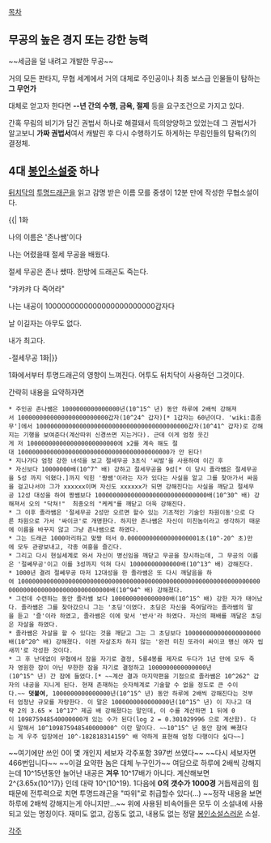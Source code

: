 [[목차]]
== 무공의 높은 경지 또는 강한 능력 ==

~~세금을 덜 내려고 개발한 무공~~

거의 모든 판타지, 무협 세계에서 거의 대체로 주인공이나 최종 보스급 인물들이 탐하는 '''그 무언가'''

대체로 얻고자 한다면 '''--년 간의 수행, 금욕, 절제''' 등을 요구조건으로 가지고 있다.

간혹 무림의 비기가 담긴 권법서 하나로 해결돼서 득의양양하고 있었는데 그 권법서가 알고보니 '''가짜 권법서'''여서 캐발린 후 다시 수행하기도 하게하는 무림인들의 탐욕(?)의 결정체.



== 4대 [[봉인소설]]중 하나 ==
[[뒤치닥]]의 [[투명드래곤]]을 읽고 감명 받은 이름 모를 중생이 12분 만에 작성한 무협소설이다.

{{|
1화 

나의 이름은 '존나쌤'이다

나는 어렸을때 절세 무공을 배웠다. 

절세 무공은 존나 쌨따. 한방에 드래곤도 죽는다.

"캬캬캬 다 죽어라"

나는 내공이 1000000000000000000000000갑자다

날 이길자는 아무도 없다.

내가 최고다.

-절세무공 1화|}}


1화에서부터 투명드래곤의 영향이 느껴진다. 어투도 뒤치닥이 사용하던 그것이다.




간략히 내용을 요약하자면

 * 주인공 존나쌤은 1000000000000000년(10^15^ 년) 동안 하루에 2배씩 강해져서 1000000000000000000000000갑자(10^24^ 갑자)[* 1갑자는 60년이다. 'wiki:흠좀무']에서 100000000000000000000000000000000000000000갑자(10^41^ 갑자)로 강해지는 기행을 보여준다(계산따위 신경쓰면 지는거다). 근데 이게 엄청 웃긴게 저 1000000000000000000000000에 x2를 계속 해도 절대 100000000000000000000000000000000000000000가 안 된다! 
 * 지나가다 엄청 강한 녀석을 보고 절세무공 3초식 '씨발'을 사용하여 이긴 후
 * 자신보다 10000000배(10^7^ 배) 강하고 절세무공을 9성[* 이 당시 졸라쌤은 절세무공을 5성 까지 익혔다.]까지 익힌 '짱쌤'이라는 자가 있다는 사실을 알고 그를 찾아가서 싸움을 걸고나서야 그가 xxxxxx이며 자신도 xxxxxx가 되면 강해진다는 사실을 깨닫고 절세무공 12성 대성을 하여 짱쌤보다 1000000000000000000000000000000배(10^30^ 배) 강해져서 오의 "닥쳐!"  최종오의 "케케"를 깨닫고 더욱 강해진다.
 * 그 이후 졸라쌤은 '절세무공 2성만 오르면 할수 있는 기초적인 기술인 차원이동'으로 다른 차원으로 가서 '싸이코'로 개명한다. 하지만 존나쌤은 자신이 미친놈이라고 생각하기 때문에 이름을 바꾸지 않고 그냥 존나쌤으로 하였다.
 * 그는 드래곤 1000마리하고 맞짱 떠서 0.00000000000000000001초(10^-20^ 초)만에 모두 관광보내고, 각종 여흥을 즐긴다.
 * 그리고 다시 현실세계로 와서 자신이 병신임을 깨닫고 무공을 창시하는데, 그 무공의 이름은 '절쎄무공'이고 이를 3성까지 익혀 다시 10000000000000배(10^13^ 배) 강해진다.
 * 1000년 결려 절쎄무공 마저 12대성을 한 졸라쌤은 또 다시 깨달음을 하여 10000000000000000000000000000000000000000000000000000000000000000000000000000000000000000000000배(10^94^ 배) 강해졌다.
 * 그런데 수련하는 동안 졸라쌤 보다 1000000000000000배(10^15^ 배) 강한 자가 태어났다. 졸라쌤은 그를 찾아갔으니 그는 '초딩'이였다. 초딩은 자신을 죽여달라는 졸라쌤의 말을 듣고 '즐'이라 하였고, 졸라쌤은 이에 맞서 '반사'라 하였다. 자신의 패배를 깨달은 초딩은 자살을 하였다.
 * 졸라쌤은 자살을 할 수 있다는 것을 깨닫고 그는 그 초딩보다 100000000000000000000배(10^20^ 배) 강해졌다. 이젠 자살조차 하지 않는 '완전 미친 또라이 싸이코 병신 애자 씹새끼'로 각성한 것이다.
 * 그 후 난데없이 무협에서 잠을 자기로 결정, 5룡4봉를 제자로 두다가 1년 만에 모두 죽자 영원한 잠이 아닌 무한한 잠을 자기로 결정하고 1000000000000000년(10^15^ 년) 간 잠에 들었다.[* ~~계산 결과 마지막편을 기점으로 졸라쌤은 10^262^ 갑자의 내공을 지니게 된다. 현재 존재하는 숫자체계로 기술할 수 없을 정도로 큰 수이다.~~ '''덧붙여''', 1000000000000000년(10^15^ 년) 동안 하루에 2배씩 강해진다는 것부터 엄청난 규모를 자랑한다. 이 말은 1000000000000000년(10^15^ 년) 이 지나고 대략 2의 3.65 × 10^17^ 제곱 배 강해졌다는 말인데, 이 수를 계산하면 1 뒤에 0이 109875948540000000개 있는 수가 된다(log 2 = 0.301029996 으로 계산함). 다시 말해서 10^109875948540000000^ 이란 말이다. ~~10^15^ 년 동안 잠에 빠졌다는 게 우주 입장에선 10^-182818314159^ 배 약하게 표현해 엄청 다행이다 싶다~~]


~~여기에만 쓰인 0이 몇 개인지 세보자 각주포함 397번 쓰였다~~
~~다시 세보자면 466번입니다~~
~~이걸 요약한 놈은 대체 누구인가~~
여담으로 하루에 2배씩 강해지는데 10^15년동안 늘어난 내공은 '''겨우''' 10^17배가 아니다. 계산해보면 2^{3.65x(10^17)} 인데 대략 10^(10^19). 1다음에 '''0의 갯수가 1000경''' 거듭제곱의 힘 때문에 전투력으로 치면 투명드래곤을 "따위"로 취급할수 있다(...) ~~정작 내용을 보면 하루에 2배씩 강해지는게 아니지만...~~
위에 사용된 비속어들은 모두 이 소설내에 사용되고 있는 명칭이다.
재미도 없고, 감동도 없고, 내용도 없는 정말 [[봉인소설]]스러운 소설.

[[각주]]
